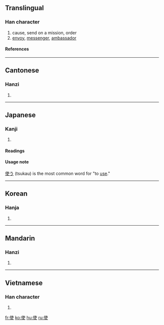 ==Translingual==
===Han character===
{{Han char|rn=9|rad=人|as=06|sn=8|four=2520<sub>6</sub>|canj=人十中大 (OJLK)}}
# cause, send on a mission, order
# [[envoy]], [[messenger]], [[ambassador]]
====References====
{{Han ref|kx=0101.050|dkj=00573|dj=0213.120|hdz=10145.020|uh=4F7F|ud=20351|bh=A8CF|bd=43215}}
----
==Cantonese==
===Hanzi===
{{yue-hanzi|jyut=|y=sai2, si2 si3}}
# {{defn|Cantonese}}
----
==Japanese==
===Kanji===
{{ja-kanji|grade=|rs=人06}}
# {{defn|Japanese}} 
====Readings====
{{ja-readings|on=[[し]] (shi)|kun=[[つか]] (tsuka)}}

====Usage note====
[[使う]] (tsukau) is the most common word for "to [[use]]."
----
==Korean==
===Hanja===
{{ko-hanja|hangeul=[[사]], [[시]]|rv=sa, si|mr=sa, si}}
# {{defn|Korean}}
----
==Mandarin==
===Hanzi===
{{cmn-hanzi|pin=[[shǐ]] (shi3)|wg=shih<sup>3</sup>}}
# {{defn|Mandarin}}
----
==Vietnamese==
===Han character===
{{vi-hantu|sú'}}
# {{defn|Vietnamese}}

[[fr:使]]
[[ko:使]]
[[hu:使]]
[[ru:使]]